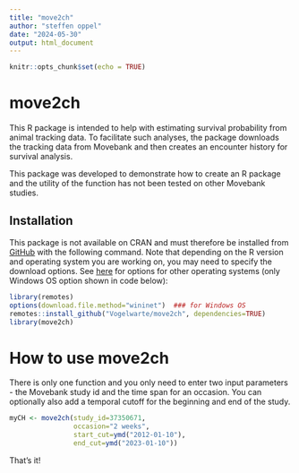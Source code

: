 ```yaml
---
title: "move2ch"
author: "steffen oppel"
date: "2024-05-30"
output: html_document
---
```


```r
knitr::opts_chunk$set(echo = TRUE)
```

# move2ch

This R package is intended to help with estimating survival probability from animal tracking data. To facilitate such analyses, the package downloads the tracking data from Movebank and then creates an encounter history for survival analysis.

This package was developed to demonstrate how to create an R package and the utility of the function has not been tested on other Movebank studies.

## Installation

This package is not available on CRAN and must therefore be installed from [GitHub](https://github.com/Vogelwarte/move2ch) with the following command. Note that depending on the R version and operating system you are working on, you may need to specify the download options. See [here](https://cran.r-project.org/web/packages/remotes/readme/README.html) for options for other operating systems (only Windows OS option shown in code below):

``` r
library(remotes)
options(download.file.method="wininet")  ### for Windows OS 
remotes::install_github("Vogelwarte/move2ch", dependencies=TRUE)
library(move2ch)
```


# How to use move2ch

There is only one function and you only need to enter two input parameters - the Movebank study id and the time span for an occasion. You can optionally also add a temporal cutoff for the beginning and end of the study.

```r
myCH <- move2ch(study_id=37350671,
                occasion="2 weeks",
                start_cut=ymd("2012-01-10"),
                end_cut=ymd("2023-01-10"))

```

That's it!